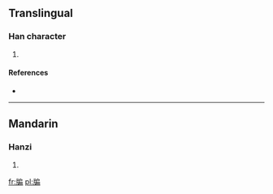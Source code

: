 ==Translingual==

===Han character===
{{Han char|rn=91|rad=片|as=09|sn=13|four=|canj=中中竹尸月 (LLHSB), 中中戈尸月 (LLISB), 中弓竹尸月 (LNHSB), 中弓戈尸月 (LNISB), X中中竹尸 (XLLHS), X中中戈尸 (XLLIS), X中弓竹尸 (XLNHS), X中弓戈尸 (XLNIS)}}

# {{defn|Han|sort=片09}}

====References====
* {{Han ref|kx=0694.020|dkj=19870|dj=1107.120|hdz=32019.030|uh=7251|ud=29265}}

----

==Mandarin==

===Hanzi===
{{cmn-hanzi|pin=[[biān]] ([[bian1]])|wg=pien<sup>1</sup>}}

# {{defn|Mandarin|sort=片09}}

[[fr:牑]]
[[pl:牑]]